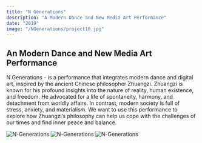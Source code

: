 ```yaml
---
title: "N Generations"
description: "A Modern Dance and New Media Art Performance"
date: "2019"
image: "/NGenerations/project10.jpg"
---
```


## An Modern Dance and New Media Art Performance

N Generations - is a performance that integrates modern dance and digital art, inspired by the ancient Chinese philosopher Zhuangzi. Zhuangzi is known for his profound insights into the nature of reality, human existence, and freedom. He advocated for a life of spontaneity, harmony, and detachment from worldly affairs. In contrast, modern society is full of stress, anxiety, and materialism. We want to use this performance to explore how Zhuangzi’s philosophy can help us cope with the challenges of our times and find inner peace and balance.

![N-Generations](/NGenerations/project10_1.jpg)
![N-Generations](/NGenerations/project10_2.jpg)
![N-Generations](/NGenerations/project10_3.jpg)